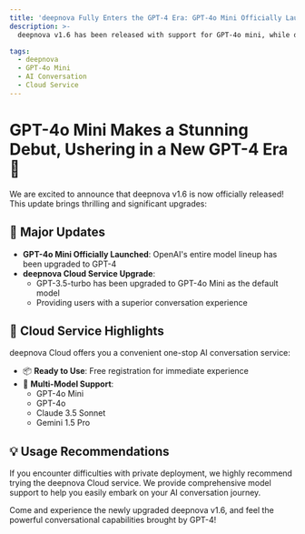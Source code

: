 ```yaml
---
title: 'deepnova Fully Enters the GPT-4 Era: GPT-4o Mini Officially Launched'
description: >-
  deepnova v1.6 has been released with support for GPT-4o mini, while deepnova Cloud services have been fully upgraded to provide users with a more powerful AI conversation experience.

tags:
  - deepnova
  - GPT-4o Mini
  - AI Conversation
  - Cloud Service
---
```


# GPT-4o Mini Makes a Stunning Debut, Ushering in a New GPT-4 Era 🚀

We are excited to announce that deepnova v1.6 is now officially released! This update brings thrilling and significant upgrades:

## 🌟 Major Updates

- **GPT-4o Mini Officially Launched**: OpenAI's entire model lineup has been upgraded to GPT-4
- **deepnova Cloud Service Upgrade**:
  - GPT-3.5-turbo has been upgraded to GPT-4o Mini as the default model
  - Providing users with a superior conversation experience

## 🎯 Cloud Service Highlights

deepnova Cloud offers you a convenient one-stop AI conversation service:

- 📦 **Ready to Use**: Free registration for immediate experience
- 🤖 **Multi-Model Support**:
  - GPT-4o Mini
  - GPT-4o
  - Claude 3.5 Sonnet
  - Gemini 1.5 Pro

## 💡 Usage Recommendations

If you encounter difficulties with private deployment, we highly recommend trying the deepnova Cloud service. We provide comprehensive model support to help you easily embark on your AI conversation journey.

Come and experience the newly upgraded deepnova v1.6, and feel the powerful conversational capabilities brought by GPT-4!
